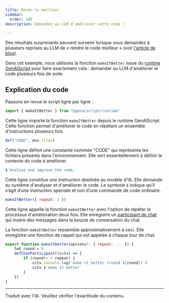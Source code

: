 ```yaml
---
title: Rends-le meilleur
sidebar:
  order: 100
description: Demandez au LLM d'améliorer votre code !

---
```


Des résultats surprenants peuvent survenir lorsque vous demandez à plusieurs reprises au LLM de « rendre le code meilleur » (voir [l'article de blog](https://minimaxir.com/2025/01/write-better-code/)).

Dans cet exemple, nous utilisons la fonction `makeItBetter` issue du [runtime GenAIScript](/genaiscript/reference/runtime)
pour faire exactement cela : demander au LLM d'améliorer le code plusieurs fois de suite.

## Explication du code

Passons en revue le script ligne par ligne :

```js
import { makeItBetter } from "@genaiscript/runtime"
```

Cette ligne importe la fonction `makeItBetter` depuis le runtime GenAIScript. Cette fonction permet d'améliorer le code en répétant un ensemble d'instructions plusieurs fois.

```js
def("CODE", env.files)
```

Cette ligne définit une constante nommée "CODE" qui représente les fichiers présents dans l'environnement. Elle sert essentiellement à définir le contexte du code à améliorer.

```js
$`Analyze and improve the code.`
```

Cette ligne constitue une instruction destinée au modèle d'IA. Elle demande au système d'analyser et d'améliorer le code. Le symbole `$` indique qu’il s’agit d’une instruction spéciale et non d’une commande de code ordinaire.

```js
makeItBetter({ repeat: 2 })
```

Cette ligne appelle la fonction `makeItBetter` avec l'option de répéter le processus d'amélioration deux fois. Elle enregistre un [participant de chat](/genaiscript/reference/scripts/chat-participants)
qui insère des messages dans la boucle de conversation du chat.

La fonction `makeItBetter` ressemble approximativement à ceci. Elle enregistre une fonction de rappel qui est appelée
à chaque tour de chat.

```js
export function makeItBetter(options?: { repeat: ... }) {
    let round = 0
    defChatParticipant((cctx) => {
        if (round++ < repeat) {
            cctx.console.log(`make it better (round ${round})`)
            cctx.$`make it better`
        }
    })
}
```

<hr />

Traduit avec l'IA. Veuillez vérifier l'exactitude du contenu.
